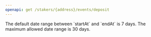 ```yaml
---
openapi: get /stakers/{address}/events/deposit
---
```


<Note>
  The default date range between `startAt` and `endAt` is 7 days. The maximum allowed date range is 30 days.
</Note>